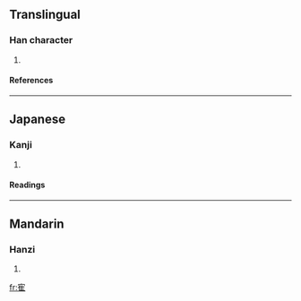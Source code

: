 ==Translingual==
===Han character===
{{Han char|rn=40|rad=宀|as=08|sn=11|four=|canj=十人土 (JOG)}}
# {{defn|Han|sort=宀08}}
====References====
{{Han ref|kx=0288.201|hdz=20938.101|uh=5BC9|ud=23497}}
----
==Japanese==
===Kanji===
{{ja-kanji|grade=|rs=宀08}}
# {{defn|Japanese}} 
====Readings====
{{ja-readings|on=[[かく]] (kaku)|kun=[[つる]] (tsuru)}}
----
==Mandarin==
===Hanzi===
{{cmn-hanzi|pin=[[què]] (que4)|wg=ch'üeh<sup>4</sup>}}
# {{defn|Mandarin}}

[[fr:寉]]